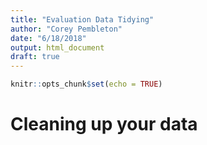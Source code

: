 ```yaml
---
title: "Evaluation Data Tidying"
author: "Corey Pembleton"
date: "6/18/2018"
output: html_document
draft: true
---
```


```r
knitr::opts_chunk$set(echo = TRUE)
```

# Cleaning up your data


